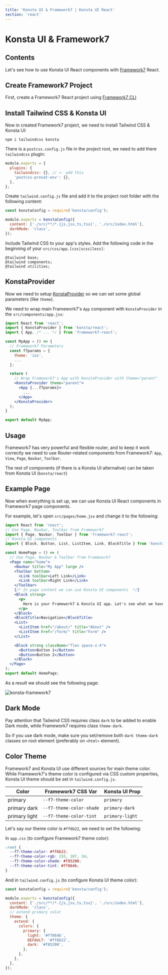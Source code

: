 ```yaml
---
title: 'Konsta UI & Framework7 | Konsta UI React'
section: 'react'
---
```


# Konsta UI & Framework7

## Contents

Let's see how to use Konsta UI React components with [Framework7](https://framework7.io) React.

## Create Framework7 Project

First, create a Framework7 React project using [Framework7 CLI](https://framework7.io/cli)

## Install Tailwind CSS & Konsta UI

Now in created Framework7 project, we need to install Tailwind CSS & Konsta UI:

```
npm i tailwindcss konsta
```

There is a `postcss.config.js` file in the project root, we need to add there `tailwindcss` plugin:

```js
module.exports = {
  plugins: {
    tailwindcss: {}, // <- add this
    'postcss-preset-env': {},
  },
};
```

Create `tailwind.config.js` file and add it to the project root folder with the following content:

```js
const konstaConfig = require('konsta/config');

module.exports = konstaConfig({
  content: ['./src/**/*.{js,jsx,ts,tsx}', './src/index.html'],
  darkMode: 'class',
});
```

Include Tailwind CSS to your app's styles. Add the following code in the beginning of your `src/css/app.[css|scss|less]`:

```
@tailwind base;
@tailwind components;
@tailwind utilities;
```

## KonstaProvider

Now we need to setup [KonstaProvider](/react/konsta-provider) so we can set some global parameters (like `theme`).

We need to wrap main Framework7's `App` component with `KonstaProvider` in the `src/components/app.jsx`:

```jsx
import React from 'react';
import { KonstaProvider } from 'konsta/react';
import { App, /* ... */ } from 'framework7-react';

const MyApp = () => {
  // Framework7 Parameters
  const f7params = {
    theme: 'ios',
    ...
  };

  return (
    // Wrap Framework7's App with KonstaProvider with theme="parent"
    <KonstaProvider theme="parent">
      <App {...f7params}>
        ...
      </App>
    </KonstaProvider>
  );
}

export default MyApp;
```

## Usage

Framework7 has very powerful and flexible router, and to keep it work correctly we need to use Router-related components from Framework7: `App`, `View`, `Page`, `Navbar`, `Toolbar`.

The rest of components (if there is a Konsta UI alternative) can be taken from Konsta UI (`konsta/react`)

## Example Page

Now when everything is set up, we can use Konsta UI React components in Framework7 page components.

For example, let's open `src/pages/home.jsx` and change it to the following:

```jsx
import React from 'react';
// Use Page, Navbar, Toolbar from Framework7
import { Page, Navbar, Toolbar } from 'framework7-react';
// Konsta UI components
import { Block, Button, List, ListItem, Link, BlockTitle } from 'konsta/react';

const HomePage = () => (
  // Use Page, Navbar & Toolbar from Framework7
  <Page name="home">
    <Navbar title="My App" large />
    <Toolbar bottom>
      <Link toolbar>Left Link</Link>
      <Link toolbar>Right Link</Link>
    </Toolbar>
    {/* In page content we can use Konsta UI components  */}
    <Block strong>
      <p>
        Here is your Framework7 & Konsta UI app. Let's see what we have here.
      </p>
    </Block>
    <BlockTitle>Navigation</BlockTitle>
    <List>
      <ListItem href="/about/" title="About" />
      <ListItem href="/form/" title="Form" />
    </List>

    <Block strong className="flex space-x-4">
      <Button>Button 1</Button>
      <Button>Button 2</Button>
    </Block>
  </Page>
);
export default HomePage;
```

As a result we should see the following page:

<img
  className="w-full max-w-[375px] rounded-lg border border-black/10"
  src="/images/docs/k-framework7.png"
  alt="konsta-framework7"
/>

## Dark Mode

Pay attention that Tailwind CSS requires class `dark` to be added to enable Dark mode, while Framework7 requires class `theme-dark`.

So if you use dark mode, make sure you set/remove both `dark theme-dark` classes on root element (preferably on `<html>` element).

## Color Theme

Framework7 and Konsta UI use different sources for main theme color. While Framework7's theme color is configured via CSS custom properties, Konsta UI theme should be set in `tailwind.config.js`.

| Color         | Framework7 CSS Var       | Konsta UI Prop  |
| ------------- | ------------------------ | --------------- |
| primary       | `--f7-theme-color`       | `primary`       |
| primary dark  | `--f7-theme-color-shade` | `primary-dark`  |
| primary light | `--f7-theme-color-tint`  | `primary-light` |

Let's say our theme color is <span className="inline-block h-[1em] w-[1em] bg-[#ff6b22] align-middle" /> `#ff6b22`, we need to set the following:

In `app.css` (to configure Framework7 theme color):

```css
:root {
  --f7-theme-color: #ff6b22;
  --f7-theme-color-rgb: 255, 107, 34;
  --f7-theme-color-shade: #f85200;
  --f7-theme-color-tint: #ff864b;
}
```

And in `tailwind.config.js` (to configure Konsta UI theme color):

```js
const konstaConfig = require('konsta/config');

module.exports = konstaConfig({
  content: ['./src/**/*.{js,jsx,ts,tsx}', './src/index.html'],
  darkMode: 'class',
  // extend primary color
  theme: {
    extend: {
      colors: {
        primary: {
          light: '#ff864b',
          DEFAULT: '#ff6b22',
          dark: '#f85200',
        },
      },
    },
  },
});
```

